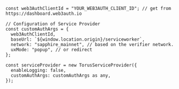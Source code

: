 ```tsx
const web3AuthClientId = "YOUR_WEB3AUTH_CLIENT_ID"; // get from https://dashboard.web3auth.io

// Configuration of Service Provider
const customAuthArgs = {
  web3AuthClientId,
  baseUrl: `${window.location.origin}/serviceworker`,
  network: "sapphire_mainnet", // based on the verifier network.
  uxMode: "popup", // or redirect
};

const serviceProvider = new TorusServiceProvider({
  enableLogging: false,
  customAuthArgs: customAuthArgs as any,
});
```
